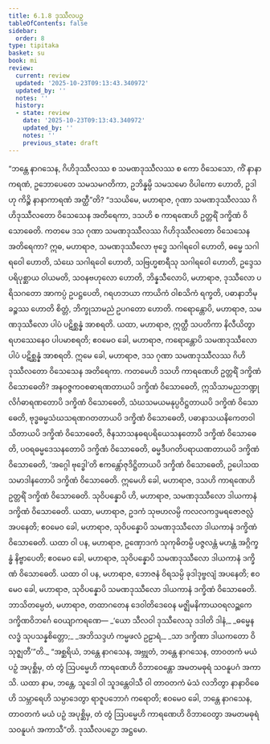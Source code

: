 ```yaml
---
title: 6.1.8 ဒုဿီလပဉှ
tableOfContents: false
sidebar:
  order: 8
type: tipitaka
basket: su
book: mi
review:
  current: review
  updated: '2025-10-23T09:13:43.340972'
  updated_by: ''
  notes: ''
  history:
  - state: review
    date: '2025-10-23T09:13:43.340972'
    updated_by: ''
    notes: ''
    previous_state: draft
---
```



<ReviewStatus review={frontmatter.review} showDetails={true} />

<HypothesisAnnotation frontmatter={frontmatter} />

<DynamicBreadcrumb />

<Division number="178" book="mi" e="ch" v="28">

<Paragraph number="1137" book="mi">
“ဘန္တေ နာဂသေန, ဂိဟိဒုဿီလဿ စ သမဏဒုဿီလဿ စ ကော ဝိသေသော, ကိံ နာနာကရဏံ, ဥဘောပေတေ သမသမဂတိကာ, ဥဘိန္နမ္ပိ သမသမော ဝိပါကော ဟောတိ, ဥဒါဟု ကိဉ္စိ နာနာကာရဏံ အတ္ထီ”တိ?
</Paragraph>

<Paragraph number="1138" book="mi">
“ဒသယိမေ, မဟာရာဇ, ဂုဏာ သမဏဒုဿီလဿ ဂိဟိဒုဿီလတော ဝိသေသေန အတိရေကာ, ဒသဟိ စ ကာရဏေဟိ ဥတ္တရိံ ဒက္ခိဏံ ဝိသောဓေတိ.
</Paragraph>

<Paragraph number="1139" book="mi">
ကတမေ ဒသ ဂုဏာ သမဏဒုဿီလဿ ဂိဟိဒုဿီလတော ဝိသေသေန အတိရေကာ? ဣဓ, မဟာရာဇ, သမဏဒုဿီလော ဗုဒ္ဓေ သဂါရဝေါ ဟောတိ, ဓမ္မေ သဂါရဝေါ ဟောတိ, သံဃေ သဂါရဝေါ ဟောတိ, သဗြဟ္မစာရီသု သဂါရဝေါ ဟောတိ, ဥဒ္ဒေသပရိပုစ္ဆာယ ဝါယမတိ, သဝနဗဟုလော ဟောတိ, ဘိန္နသီလောပိ, မဟာရာဇ, ဒုဿီလော ပရိသဂတော အာကပ္ပံ ဥပဋ္ဌပေတိ, ဂရဟဘယာ ကာယိကံ ဝါစသိကံ ရက္ခတိ, ပဓာနာဘိမုခဉ္စဿ ဟောတိ စိတ္တံ, ဘိက္ခုသာမညံ ဥပဂတော ဟောတိ. ကရောန္တောပိ, မဟာရာဇ, သမဏဒုဿီလော ပါပံ ပဋိစ္ဆန္နံ အာစရတိ. ယထာ, မဟာရာဇ, ဣတ္ထီ သပတိကာ နိလီယိတွာ ရဟဿေနေဝ ပါပမာစရတိ; ဧဝမေဝ ခေါ, မဟာရာဇ, ကရောန္တောပိ သမဏဒုဿီလော ပါပံ ပဋိစ္ဆန္နံ အာစရတိ. ဣမေ ခေါ, မဟာရာဇ, ဒသ ဂုဏာ သမဏဒုဿီလဿ ဂိဟိဒုဿီလတော ဝိသေသေန အတိရေကာ.
</Paragraph>

<Paragraph number="1140" book="mi">
ကတမေဟိ ဒသဟိ ကာရဏေဟိ ဥတ္တရိံ ဒက္ခိဏံ ဝိသောဓေတိ? အနဝဇ္ဇကဝစဓာရဏတာယပိ ဒက္ခိဏံ ဝိသောဓေတိ, ဣသိသာမညဘဏ္ဍုလိင်္ဂဓာရဏတောပိ ဒက္ခိဏံ ဝိသောဓေတိ, သံဃသမယမနုပ္ပဝိဋ္ဌတာယပိ ဒက္ခိဏံ ဝိသောဓေတိ, ဗုဒ္ဓဓမ္မသံဃသရဏဂတတာယပိ ဒက္ခိဏံ ဝိသောဓေတိ, ပဓာနာသယနိကေတဝါသိတာယပိ ဒက္ခိဏံ ဝိသောဓေတိ, ဇိနသာသနဓရပရိယေသနတောပိ ဒက္ခိဏံ ဝိသောဓေတိ, ပဝရဓမ္မဒေသနတောပိ ဒက္ခိဏံ ဝိသောဓေတိ, ဓမ္မဒီပဂတိပရာယဏတာယပိ ဒက္ခိဏံ ဝိသောဓေတိ, ‘အဂ္ဂေါ ဗုဒ္ဓေါ’တိ ဧကန္တော်ဇုဒိဋ္ဌိတာယပိ ဒက္ခိဏံ ဝိသောဓေတိ, ဥပေါသထသမာဒါနတောပိ ဒက္ခိဏံ ဝိသောဓေတိ. ဣမေဟိ ခေါ, မဟာရာဇ, ဒသဟိ ကာရဏေဟိ ဥတ္တရိံ ဒက္ခိဏံ ဝိသောဓေတိ.
</Paragraph>

<Paragraph number="1141" book="mi">
သုဝိပန္နောပိ ဟိ, မဟာရာဇ, သမဏဒုဿီလော ဒါယကာနံ ဒက္ခိဏံ ဝိသောဓေတိ. ယထာ, မဟာရာဇ, ဥဒကံ သုဗဟလမ္ပိ ကလလကဒ္ဒမရဇောဇလ္လံ အပနေတိ; ဧဝမေဝ ခေါ, မဟာရာဇ, သုဝိပန္နောပိ သမဏဒုဿီလော ဒါယကာနံ ဒက္ခိဏံ ဝိသောဓေတိ.
</Paragraph>

<Paragraph number="1142" book="mi">
ယထာ ဝါ ပန, မဟာရာဇ, ဥဏှောဒကံ သုကုဓိတမ္ပိ ပဇ္ဇလန္တံ မဟန္တံ အဂ္ဂိက္ခန္ဓံ နိဗ္ဗာပေတိ; ဧဝမေဝ ခေါ, မဟာရာဇ, သုဝိပန္နောပိ သမဏဒုဿီလော ဒါယကာနံ ဒက္ခိဏံ ဝိသောဓေတိ.
</Paragraph>

<Paragraph number="1143" book="mi">
ယထာ ဝါ ပန, မဟာရာဇ, ဘောဇနံ ဝိရသမ္ပိ ခုဒါဒုဗ္ဗလျံ အပနေတိ; ဧဝမေဝ ခေါ, မဟာရာဇ, သုဝိပန္နောပိ သမဏဒုဿီလော ဒါယကာနံ ဒက္ခိဏံ ဝိသောဓေတိ.
</Paragraph>

<Paragraph number="1144" book="mi">
ဘာသိတမ္ပေတံ, မဟာရာဇ, တထာဂတေန ဒေဝါတိဒေဝေန မဇ္ဈိမနိကာယဝရလဉ္ဆကေ ဒက္ခိဏဝိဘင်္ဂေ ဝေယျာကရဏေ—
</Paragraph>

<Paragraph number="1145" type="verses" book="mi">
_‘ယော သီလဝါ ဒုဿီလေသု ဒဒါတိ ဒါနံ,_  
_ဓမ္မေန လဒ္ဓံ သုပသန္နစိတ္တော;_  
_အဘိသဒ္ဒဟံ ကမ္မဖလံ ဥဠာရံ,_  
_သာ ဒက္ခိဏာ ဒါယကတော ဝိသုဇ္ဈတီ’”တိ._  

</Paragraph>

<Paragraph number="1146" book="mi">
“အစ္ဆရိယံ, ဘန္တေ နာဂသေန, အဗ္ဘုတံ, ဘန္တေ နာဂသေန, တာဝတကံ မယံ ပဉှံ အပုစ္ဆိမှ, တံ တွံ ဩပမ္မေဟိ ကာရဏေဟိ ဝိဘာဝေန္တော အမတမဓုရံ သဝနူပဂံ အကာသိ. ယထာ နာမ, ဘန္တေ, သူဒေါ ဝါ သူဒန္တေဝါသီ ဝါ တာဝတကံ မံသံ လဘိတွာ နာနာဝိဓေဟိ သမ္ဘာရေဟိ သမ္ပာဒေတွာ ရာဇူပဘောဂံ ကရောတိ; ဧဝမေဝ ခေါ, ဘန္တေ နာဂသေန, တာဝတကံ မယံ ပဉှံ အပုစ္ဆိမှ, တံ တွံ ဩပမ္မေဟိ ကာရဏေဟိ ဝိဘာဝေတွာ အမတမဓုရံ သဝနူပဂံ အကာသီ”တိ.

</Paragraph>
</Division>

<Paragraph number="1147" type="center" book="mi">
ဒုဿီလပဉှော အဋ္ဌမော.
</Paragraph>